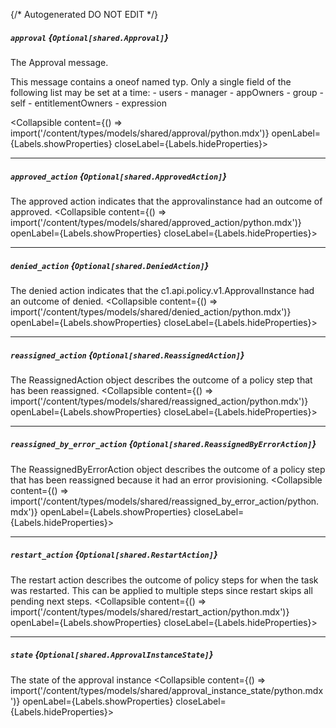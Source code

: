{/* Autogenerated DO NOT EDIT  */}

##### `approval` *{`Optional[shared.Approval]`}*
The Approval message.

This message contains a oneof named typ. Only a single field of the following list may be set at a time:
  \- users
  \- manager
  \- appOwners
  \- group
  \- self
  \- entitlementOwners
  \- expression

<Collapsible content={() => import('/content/types/models/shared/approval/python.mdx')} openLabel={Labels.showProperties} closeLabel={Labels.hideProperties}>
</Collapsible>

---
##### `approved_action` *{`Optional[shared.ApprovedAction]`}*
The approved action indicates that the approvalinstance had an outcome of approved.
<Collapsible content={() => import('/content/types/models/shared/approved_action/python.mdx')} openLabel={Labels.showProperties} closeLabel={Labels.hideProperties}>
</Collapsible>

---
##### `denied_action` *{`Optional[shared.DeniedAction]`}*
The denied action indicates that the c1.api.policy.v1.ApprovalInstance had an outcome of denied.
<Collapsible content={() => import('/content/types/models/shared/denied_action/python.mdx')} openLabel={Labels.showProperties} closeLabel={Labels.hideProperties}>
</Collapsible>

---
##### `reassigned_action` *{`Optional[shared.ReassignedAction]`}*
The ReassignedAction object describes the outcome of a policy step that has been reassigned.
<Collapsible content={() => import('/content/types/models/shared/reassigned_action/python.mdx')} openLabel={Labels.showProperties} closeLabel={Labels.hideProperties}>
</Collapsible>

---
##### `reassigned_by_error_action` *{`Optional[shared.ReassignedByErrorAction]`}*
The ReassignedByErrorAction object describes the outcome of a policy step that has been reassigned because it had an error provisioning.
<Collapsible content={() => import('/content/types/models/shared/reassigned_by_error_action/python.mdx')} openLabel={Labels.showProperties} closeLabel={Labels.hideProperties}>
</Collapsible>

---
##### `restart_action` *{`Optional[shared.RestartAction]`}*
The restart action describes the outcome of policy steps for when the task was restarted. This can be applied to multiple steps since restart skips all pending next steps.
<Collapsible content={() => import('/content/types/models/shared/restart_action/python.mdx')} openLabel={Labels.showProperties} closeLabel={Labels.hideProperties}>
</Collapsible>

---
##### `state` *{`Optional[shared.ApprovalInstanceState]`}*
The state of the approval instance
<Collapsible content={() => import('/content/types/models/shared/approval_instance_state/python.mdx')} openLabel={Labels.showProperties} closeLabel={Labels.hideProperties}>
</Collapsible>



